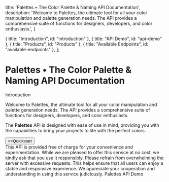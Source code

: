 

  title: 'Palettes • The Color Palette & Naming API Documentation',
  description:
    'Welcome to Palettes, the ultimate tool for all your color manipulation and palette generation needs. The API provides a comprehensive suite of functions for designers, developers, and color enthusiasts.',
}


  { title: "Introduction", id: "introduction" },
  { title: "API Demo", id: "api-demo" },
  { title: "Products", id: "Products" },
  { title: "Available Endpoints", id: "available-endpoints" },
];

<HeroPattern />

# Palettes • The Color Palette & Naming API Documentation

<Heading level={2} id="introduction">
  Introduction
</Heading>

Welcome to Palettes, the ultimate tool for all your color manipulation and palette generation needs. The API provides a comprehensive suite of functions for designers, developers, and color enthusiasts.

The **Palettes** API is designed with ease of use in mind, providing you with the capabilities to bring your projects to life with the perfect colors.

<div className="not-prose mb-16 mt-6 flex gap-3">
  <Button href="/request-params" arrow="right">
    <>Quickstart</>
  </Button>
</div>


<Note>
  This API is provided free of charge for your convenience and experimentation. While we are pleased to offer this service at no cost, we kindly ask that you use it responsibly. Please refrain from overwhelming the server with excessive requests. This helps ensure that all users can enjoy a stable and responsive experience. We appreciate your cooperation and understanding in using this service judiciously.
</Note>

<Heading level={2} id="api-demo">
  Palettes API Demo
</Heading>

<ColorPickerAndDisplay />


<Books/>

<Guides />